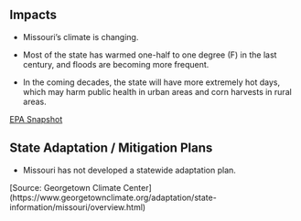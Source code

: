 ## Impacts

- Missouri's climate is changing. 

- Most of the state has warmed one-half to one degree (F) in the last century, and floods are becoming more frequent. 

- In the coming decades, the state will have more extremely hot days, which may harm public health in urban areas and corn harvests in rural areas. 
    
[EPA Snapshot](https://19january2017snapshot.epa.gov/sites/production/files/2016-09/documents/climate-change-mo.pdf)

## State Adaptation / Mitigation Plans

- Missouri has not developed a statewide adaptation plan. 

[Source: Georgetown Climate Center] (https://www.georgetownclimate.org/adaptation/state-information/missouri/overview.html)